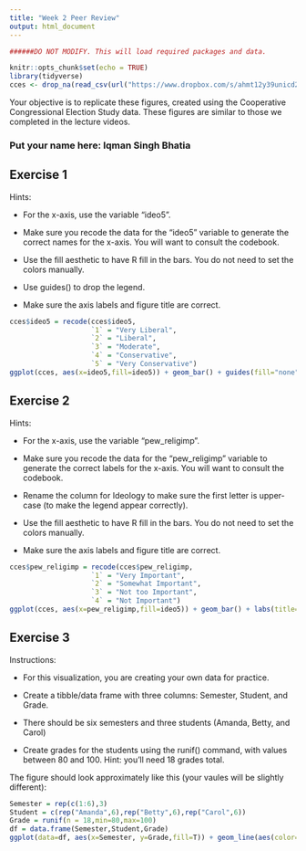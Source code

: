 ---
title: "Week 2 Peer Review"
output: html_document
---

```{r setup, include=FALSE}

######DO NOT MODIFY. This will load required packages and data.

knitr::opts_chunk$set(echo = TRUE)
library(tidyverse)
cces <- drop_na(read_csv(url("https://www.dropbox.com/s/ahmt12y39unicd2/cces_sample_coursera.csv?raw=1")))
```

Your objective is to replicate these figures, created using the Cooperative Congressional Election Study data. These figures are similar to those we completed in the lecture videos.

### Put your name here: Iqman Singh Bhatia


## Exercise 1

Hints:

* For the x-axis, use the variable "ideo5".

* Make sure you recode the data for the "ideo5" variable to generate the correct names for the x-axis. You will want to consult the codebook.

* Use the fill aesthetic to have R fill in the bars. You do not need to set the colors manually.

* Use guides() to drop the legend.

* Make sure the axis labels and figure title are correct.


```{r exercise1,echo=T}
cces$ideo5 = recode(cces$ideo5,
                    `1` = "Very Liberal",
                    `2` = "Liberal",
                    `3` = "Moderate",
                    `4` = "Conservative",
                    `5` = "Very Conservative")
ggplot(cces, aes(x=ideo5,fill=ideo5)) + geom_bar() + guides(fill="none") + labs(title="Respondent Ideology", x ="Ideology", y = "Count")

```

## Exercise 2

Hints:

* For the x-axis, use the variable "pew_religimp".

* Make sure you recode the data for the "pew_religimp" variable to generate the correct labels for the x-axis. You will want to consult the codebook.

* Rename the column for Ideology to make sure the first letter is upper-case (to make the legend appear correctly).

* Use the fill aesthetic to have R fill in the bars. You do not need to set the colors manually.

* Make sure the axis labels and figure title are correct.

```{r exercise2,echo=T}
cces$pew_religimp = recode(cces$pew_religimp,
                    `1` = "Very Important",
                    `2` = "Somewhat Important",
                    `3` = "Not too Important",
                    `4` = "Not Important")
ggplot(cces, aes(x=pew_religimp,fill=ideo5)) + geom_bar() + labs(title="Importance of Religion by Ideology", x ="Importance of Religion", y = "Count") + guides(fill=guide_legend(title="Ideology"))
```

## Exercise 3

Instructions:

* For this visualization, you are creating your own data for practice.

* Create a tibble/data frame with three columns: Semester, Student, and Grade.

* There should be six semesters and three students (Amanda, Betty, and Carol)

* Create grades for the students using the runif() command, with values between 80 and 100. Hint: you'll need 18 grades total.

The figure should look approximately like this (your vaules will be slightly different):


```{r exercise3,echo=T}
Semester = rep(c(1:6),3)
Student = c(rep("Amanda",6),rep("Betty",6),rep("Carol",6))
Grade = runif(n = 18,min=80,max=100)
df = data.frame(Semester,Student,Grade)
ggplot(data=df, aes(x=Semester, y=Grade,fill=T)) + geom_line(aes(color=Student))+ facet_grid(cols = vars(Student)) + guides(col ="none")
```
